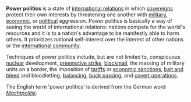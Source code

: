 '''Power politics''' is a state of [[international relations]] in which [[sovereignty|sovereign]]s protect their own interests by threatening one another with [[military]], [[economic]], or [[political]] aggression. Power politics is basically a way of seeing the world of international relations: nations compete for the world's resources and it is to a nation's advantage to be manifestly able to harm others.  It prioritizes national self-interest over the interest of other nations or the [[international community]].  

Techniques of power politics include, but are not limited to, conspicuous [[nuclear warfare|nuclear]] development, [[preemptive strike]], [[blackmail]], the massing of military units on a border, the imposition of [[tariff]]s or [[economic sanction]]s, [[bait and bleed]] and bloodletting, [[balancing]], [[buck passing]], and [[covert operations]].

The English term 'power politics' is derived from the German word ''[[Machtpolitik]]''.